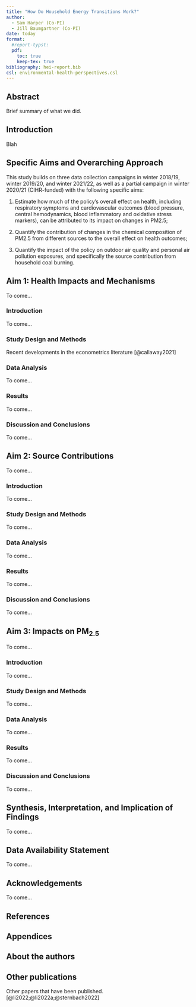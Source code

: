 ```yaml
---
title: "How Do Household Energy Transitions Work?"
author: 
  - Sam Harper (Co-PI)
  - Jill Baumgartner (Co-PI)
date: today
format: 
  #report-typst:
  pdf:
    toc: true
    keep-tex: true
bibliography: hei-report.bib
csl: environmental-health-perspectives.csl
---
```

## Abstract

Brief summary of what we did.

## Introduction

Blah

## Specific Aims and Overarching Approach

This study builds on three data collection campaigns in winter 2018/19, winter 2019/20, and winter 2021/22, as well as a partial campaign in winter 2020/21 (CIHR-funded) with the following specific aims:

1. 	Estimate how much of the policy’s overall effect on health, including respiratory symptoms and cardiovascular outcomes (blood pressure, central hemodynamics, blood inflammatory and oxidative stress markers), can be attributed to its impact on changes in PM2.5;

2. 	Quantify the contribution of changes in the chemical composition of PM2.5 from different sources to the overall effect on health outcomes;

3. 	Quantify the impact of the policy on outdoor air quality and personal air pollution exposures, and specifically the source contribution from household coal burning.

## Aim 1: Health Impacts and Mechanisms 

To come... 

### Introduction  
To come... 

### Study Design and Methods  
Recent developments in the econometrics literature [@callaway2021]

### Data Analysis  
To come... 

### Results  
To come... 

### Discussion and Conclusions  
To come... 

## Aim 2: Source Contributions  
To come... 

### Introduction  
To come... 

### Study Design and Methods  
To come... 

### Data Analysis  
To come... 

### Results  
To come... 

### Discussion and Conclusions  
To come... 

## Aim 3: Impacts on PM~2.5~  
To come... 

### Introduction  
To come... 
 
### Study Design and Methods  
To come... 

### Data Analysis  
To come... 

### Results  
To come... 

### Discussion and Conclusions  
To come... 


## Synthesis, Interpretation, and Implication of Findings
To come... 


## Data Availability Statement
To come... 


## Acknowledgements
To come... 


## References

::: {#refs}
:::

## Appendices

## About the authors

## Other publications

Other papers that have been published.[@li2022;@li2022a;@sternbach2022]


